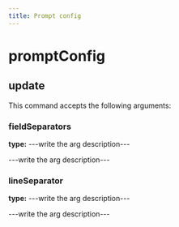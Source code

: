 ```yaml
---
title: Prompt config
---
```


# promptConfig

## update

This command accepts the following arguments:

### fieldSeparators
**type:** ---write the arg description---

---write the arg description---

### lineSeparator
**type:** ---write the arg description---

---write the arg description---


